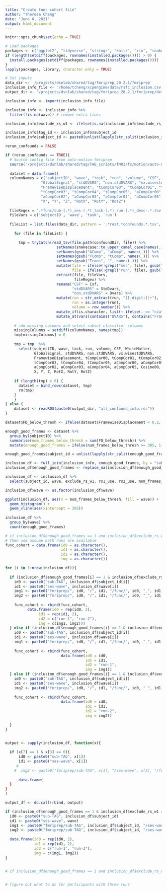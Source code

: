 ```yaml
---
title: "Create func cohort file"
author: "Theresa Cheng"
date: "June 6, 2021"
output: html_document
---
```


```r
knitr::opts_chunk$set(echo = TRUE)

# Load packages
packages <- c("ggplot2", "tidyverse", "stringr", "knitr", "rio", "snakecase")
if (length(setdiff(packages, rownames(installed.packages()))) > 0) {
  install.packages(setdiff(packages, rownames(installed.packages())))  
}
lapply(packages, library, character.only = TRUE)

# Set inputs
data_dir <- '/projects/dsnlab/shared/tag/fmriprep_20.2.1/fmriprep'
inclusion_info_file <- '/home/tcheng/xcpengine/data/rsfc_inclusion.csv'
output_dir <- '/projects/dsnlab/shared/tag/fmriprep_20.2.1/fmriprep/derivatives'

```

```r

inclusion_info <- import(inclusion_info_file)

inclusion_info <- inclusion_info %>% 
  filter(!is.na(wave)) # remove extra lines 

inclusion_info$exclude_rs_w1 <- ifelse(is.na(inclusion_info$exclude_rs_w1), 0, inclusion_info$exclude_rs_w1) # fill in NAs with zeros

inclusion_info$tag_id <- inclusion_info$subject_id
inclusion_info$subject_id <- paste0(unlist(lapply(str_split(inclusion_info$subject_id, "TAG"), function(x){x[2]})), "w0", inclusion_info$wave)
```

```r

rerun_confounds = FALSE

if (rerun_confounds == TRUE){
  # Source config file from auto-motion-fmriprep
  source('/projects/dsnlab/shared/tag/TAG_scripts/fMRI/fx/motion/auto-motion-fmriprep-20210518/config.R')
  
  dataset = data.frame()
  columnNames = c("subjectID", "wave", "task", "run", "volume", "CSF", "WhiteMatter", 
                "GlobalSignal", "stdDVARS", "non.stdDVARS", "vx.wisestdDVARS", 
                "FramewiseDisplacement", "tCompCor00", "tCompCor01", "tCompCor02", 
                "tCompCor03", "tCompCor04", "tCompCor05", "aCompCor00", "aCompCor01", 
                "aCompCor02", "aCompCor03", "aCompCor04", "aCompCor05", "Cosine00", 
                "X", "Y", "Z", "RotX", "RotY", "RotZ")
  
  fileRegex = '.*func/sub-(.*)_ses-(.*)_task-(.*)_run-(.*)_desc-.*.tsv'
  fileVars = c('subjectID', 'wave', 'task', 'run')
  
  fileList = list.files(data_dir, pattern = '.*rest.*confounds.*.tsv', recursive = TRUE)
  
    for (file in fileList) {

      tmp = tryCatch(read_tsv(file.path(confoundDir, file)) %>%
                       setNames(snakecase::to_upper_camel_case(names(.))) %>%
                       setNames(gsub("AComp", "aComp", names(.))) %>%
                       setNames(gsub("TComp", "tComp", names(.))) %>%
                       setNames(gsub("Trans", "", names(.))) %>%
                       mutate(file = ifelse(!grepl("ses", file), gsub("task", "ses-1_task", file), file),
                              file = ifelse(!grepl("run", file), gsub("desc", "run-1_desc", file), file)) %>%
                       extract(file, fileVars,
                               fileRegex) %>%
                       rename("CSF" = Csf,
                              "stdDVARS" = StdDvars,
                              "non.stdDVARS" = Dvars) %>%
                       mutate(run = str_extract(run, "[[:digit:]]+"),
                              run = as.integer(run),
                              volume = row_number()) %>%
                       mutate_if(is.character, list(~ ifelse(. == "n/a", 0, .))) %>%
                       mutate_at(vars(contains("DVARS"), contains("Framewise")), as.numeric), error = function(e) message(file))
    
    # add missing columns and select subset classifier columns
    missingColumns = setdiff(columnNames, names(tmp))
    tmp[missingColumns] = 0 
    
    tmp = tmp  %>%
      select(subjectID, wave, task, run, volume, CSF, WhiteMatter, 
             GlobalSignal, stdDVARS, non.stdDVARS, vx.wisestdDVARS, 
             FramewiseDisplacement, tCompCor00, tCompCor01, tCompCor02, 
             tCompCor03, tCompCor04, tCompCor05, aCompCor00, aCompCor01, 
             aCompCor02, aCompCor03, aCompCor04, aCompCor05, Cosine00, 
             X, Y, Z, RotX, RotY, RotZ)
    
    if (length(tmp) > 0) {
      dataset = bind_rows(dataset, tmp)
      rm(tmp)
    }
    }
} else {
    dataset <- readRDS(paste0(output_dir, "all_confound_info.rds"))
}
```

```r

dataset$FD_below_thresh <- ifelse(dataset$FramewiseDisplacement < 0.2, 1, 0)

enough_good_frames <- dataset %>% 
  group_by(subjectID) %>% 
  summarise(num_frames_below_thresh = sum(FD_below_thresh)) %>% 
  mutate(enough_good_frames = ifelse(num_frames_below_thresh >= 385, 1, 0))

enough_good_frames$subject_id = unlist(lapply(str_split(enough_good_frames$subjectID, "TAG"), function(x){x[2]}))

inclusion_df <- full_join(inclusion_info, enough_good_frames, by = "subject_id")
inclusion_df$enough_good_frames <- replace_na(inclusion_df$enough_good_frames, 0)

inclusion_df <- inclusion_df %>% 
  select(subject_id, wave, exclude_rs_w1, rs1_use, rs2_use, num_frames_below_thresh, enough_good_frames)

inclusion_df$wave <- as.factor(inclusion_df$wave)

ggplot(inclusion_df, aes(x = num_frames_below_thresh, fill = wave)) + 
  geom_histogram() +
  geom_vline(aes(xintercept = 385))
             
inclusion_df %>% 
  group_by(wave) %>% 
  count(enough_good_frames)
```

```r

# if inclusion_df$enough_good_frames == 1 and inclusion_df$exclude_rs_w1 !=1
# then use assume both runs are available
func_cohort = data.frame(id0 = as.character(),
                         id1 = as.character(),
                         id2 = as.character(),
                         img = as.character())

for (i in 1:nrow(inclusion_df)){
  
  if (inclusion_df$enough_good_frames[i] == 1 & inclusion_df$exclude_rs_w1[i] == 0){
    id0 <- paste0("sub-TAG", inclusion_df$subject_id[i])
    id1 <- paste0("ses-wave", inclusion_df$wave[i])
    img1 <- paste0("fmriprep/", id0, "/", id1, "/func/", id0, "_", id1, "_task-rest_run-1_space-MNI152NLin2009cAsym_desc-preproc_bold.nii.gz")
    img2 <- paste0("fmriprep/", id0, "/", id1, "/func/", id0, "_", id1, "_task-rest_run-2_space-MNI152NLin2009cAsym_desc-preproc_bold.nii.gz")
    
    func_cohort <- rbind(func_cohort,
          data.frame(id0 = rep(id0, 2),
               id1 = rep(id1, 2),
               id2 = c("run-1", "run-2"),
               img = c(img1, img2)))
  } else if (inclusion_df$enough_good_frames[i] == 1 & inclusion_df$exclude_rs_w1[i] == 1 & inclusion_df$rs1_use[i] == 1){
    id0 <- paste0("sub-TAG", inclusion_df$subject_id[i])
    id1 <- paste0("ses-wave", inclusion_df$wave[i])
    img1 <- paste0("fmriprep/", id0, "/", id1, "/func/", id0, "_", id1, "_task-rest_run-1_space-MNI152NLin2009cAsym_desc-preproc_bold.nii.gz")
    
    func_cohort <- rbind(func_cohort,
                         data.frame(id0 = id0,
                                    id1 = id1,
                                    id2 = "run-1",
                                    img = img1))
  } else if (inclusion_df$enough_good_frames[i] == 1 & inclusion_df$exclude_rs_w1[i] == 1 & inclusion_df$rs2_use[i] == 1){
    id0 <- paste0("sub-TAG", inclusion_df$subject_id[i])
    id1 <- paste0("ses-wave", inclusion_df$wave[i])
    img2 <- paste0("fmriprep/", id0, "/", id1, "/func/", id0, "_", id1, "_task-rest_run-2_space-MNI152NLin2009cAsym_desc-preproc_bold.nii.gz")
    
    func_cohort <- rbind(func_cohort,
                         data.frame(id0 = id0,
                                    id1 = id1,
                                    id2 = "run-2",
                                    img = img2))
  
  }
}


output <- sapply(inclusion_df, function(x){
  
  if (x[7] == 1 & x[3] == 0){
      id0 <- paste0("sub-TAG", x[1])
      id1 <- paste0("ses-wave", x[2])
     # 
    #  img2 <- paste0("fmriprep/sub-TAG", x[1], "/ses-wave", x[2], "/func/sub-TAG", x[1], "_ses-wave", x[2], "_task-rest_run-2_space-MNI152NLin2009cAsym_desc-preproc_bold.nii.gz")
    
      data.frame(
  }
}
)

output_df <- do.call(rbind, output)

if (inclusion_df$enough_good_frames == 1 & inclusion_df$exclude_rs_w1 == 0){
  id0 <- paste0("sub-TAG", inclusion_df$subject_id)
  id1 <- paste0("ses-wave", wave)
  img1 <- paste0("fmriprep/sub-TAG", inclusion_df$subject_id, "/ses-wave", inclusion_df$wave, "/func/sub-TAG", inclusion_df$subject_id, "ses-wave", inclusiond_df$wave, "_task-rest_run-1_space-MNI152NLin2009cAsym_desc-preproc_bold.nii.gz")
  img2 <- paste0("fmriprep/sub-TAG", inclusion_df$subject_id, "/ses-wave", inclusion_df$wave, "/func/sub-TAG", inclusion_df$subject_id, "ses-wave", inclusiond_df$wave, "_task-rest_run-2_space-MNI152NLin2009cAsym_desc-preproc_bold.nii.gz")
  
  data.frame(id0 = rep(id0, 2),
             id1 = rep(id1, 2),
             id2 = c("run-1", "run-2"),
             img = c(img1, img2))
}
             

# if inclusion_df$enough_good_frames == 1 and inclusion_df$exclude_rs_w1 ==1 (should really be called "exclude_any"), check to see if either rs1_use or rs_2_use is 1 --> if so, then include that run ONLY


# figure out what to do for participants with three runs




```
